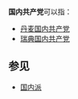 '''国内共产党'''可以指：

* [[丹麦国内共产党|丹麦国内共产党]]
* [[瑞典国内共产党|瑞典国内共产党]]

== 参见 ==
* [[国内派|国内派]]

{{disambig|cat=五字政党消歧义}}